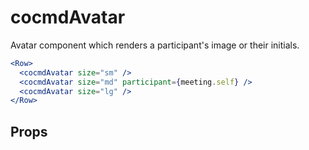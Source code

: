 # cocmdAvatar

Avatar component which renders a participant's image or their initials.

```jsx
<Row>
  <cocmdAvatar size="sm" />
  <cocmdAvatar size="md" participant={meeting.self} />
  <cocmdAvatar size="lg" />
</Row>
```

## Props

<PropsTable of="dyte-avatar" />
